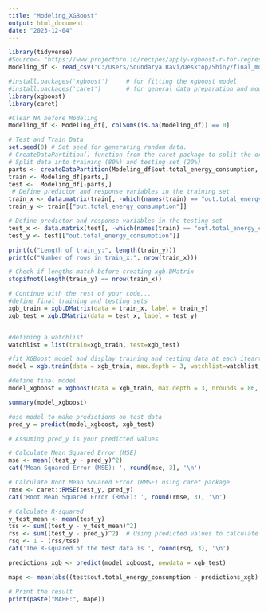 ---
title: "Modeling_XGBoost"
output: html_document
date: "2023-12-04"
---

```{r}
library(tidyverse)
#Source<- "https://www.projectpro.io/recipes/apply-xgboost-r-for-regression"
Modeling_df <- read_csv("C:/Users/Soundarya Ravi/Desktop/Shiny/final_modeling_df.csv")
```
```{r}
#install.packages('xgboost')     # for fitting the xgboost model
#install.packages('caret')       # for general data preparation and model fitting
library(xgboost)
library(caret)  
```
```{r}
#Clear NA before Modeling
Modeling_df <- Modeling_df[, colSums(is.na(Modeling_df)) == 0]
```

```{r}
# Test and Train Data
set.seed(0) # Set seed for generating random data.
# CreateDataPartition() function from the caret package to split the original dataset into a training and testing set
# Split data into training (80%) and testing set (20%)
parts <- createDataPartition(Modeling_df$out.total_energy_consumption, p = 0.8, list = FALSE)
train <- Modeling_df[parts,]
test <-  Modeling_df[-parts,]
 # Define predictor and response variables in the training set
train_x <- data.matrix(train[, -which(names(train) == "out.total_energy_consumption")])
train_y <- train[["out.total_energy_consumption"]]

# Define predictor and response variables in the testing set
test_x <- data.matrix(test[, -which(names(train) == "out.total_energy_consumption")])
test_y <- test[["out.total_energy_consumption"]]

print(c("Length of train_y:", length(train_y)))
print(c("Number of rows in train_x:", nrow(train_x)))

# Check if lengths match before creating xgb.DMatrix
stopifnot(length(train_y) == nrow(train_x))

# Continue with the rest of your code...
#define final training and testing sets
xgb_train = xgb.DMatrix(data = train_x, label = train_y)
xgb_test = xgb.DMatrix(data = test_x, label = test_y)



```

```{r}
#defining a watchlist
watchlist = list(train=xgb_train, test=xgb_test)

#fit XGBoost model and display training and testing data at each iteartion
model = xgb.train(data = xgb_train, max.depth = 3, watchlist=watchlist, nrounds = 100)
```

```{r}
#define final model
model_xgboost = xgboost(data = xgb_train, max.depth = 3, nrounds = 86, verbose = 0)

summary(model_xgboost)
```

```{r}
#use model to make predictions on test data
pred_y = predict(model_xgboost, xgb_test)
```


```{r}
# Assuming pred_y is your predicted values

# Calculate Mean Squared Error (MSE)
mse <- mean((test_y - pred_y)^2)
cat('Mean Squared Error (MSE): ', round(mse, 3), '\n')

# Calculate Root Mean Squared Error (RMSE) using caret package
rmse <- caret::RMSE(test_y, pred_y)
cat('Root Mean Squared Error (RMSE): ', round(rmse, 3), '\n')

# Calculate R-squared
y_test_mean <- mean(test_y)
tss <- sum((test_y - y_test_mean)^2)
rss <- sum((test_y - pred_y)^2)  # Using predicted values to calculate residuals
rsq <- 1 - (rss/tss)
cat('The R-squared of the test data is ', round(rsq, 3), '\n')

```
```{r}
predictions_xgb <- predict(model_xgboost, newdata = xgb_test)

mape <- mean(abs((test$out.total_energy_consumption - predictions_xgb) / test$out.total_energy_consumption )) * 100

# Print the result
print(paste("MAPE:", mape))
```

